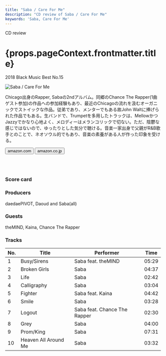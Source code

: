 ```yaml
---
title: "Saba / Care For Me"
description: "CD review of Saba / Care For Me"
keywords: 'Saba, Care For Me'
---
```






<p className="largeP">CD review</p>
<h1 className="h1--no--margin">{props.pageContext.frontmatter.title}</h1>
<p className="largeP"><Link to="/best50/2018/">2018 Black Music Best No.15</Link></p>

<Row  className="image-card-group">
	<Column colMd={"4"} colLg={"4"} noGutterMdLeft="">
       <ImageCard>

![Saba / Care For Me](../../images/cd/saba1L.jpg) 

</ImageCard>
	</Column>
	<Column colMd={"8"} colLg={"8"} noGutterMdLeft="">
	<p>
	Chicago出身のRapper, Sabaの2ndアルバム。同郷のChance The Rapper(1曲ゲスト参加)の作品への参加経験もあり、最近のChicagoの流れを汲むオーガニックでストイックな作品。従弟であり、メンターでもある故John Waltに捧げられた作品でもある。生バンドで、Trumpetを多用したトラックは、MellowかつJazzyでかなり心地よく、メロディーはメランコリックで切ない。ただ、陰鬱な感じではないので、ゆったりとした気分で聴ける。音楽一家出身で父親がR&B歌手とのことで、ネオソウル的でもあり、音楽の素養がある人が作った印象を受ける。
	</p>
	<div>
	  <Button href="https://amzn.to/2NbzwKX" kind="primary" size="small" renderIcon={ArrowUpRight24}>
      amazon.com
      </Button>
      <Button href="https://amzn.to/2Cf9MuT" kind="secondary" size="small" renderIcon={ArrowUpRight24}>
      amazon.co.jp
      </Button>
	</div>
	<a style="display:inline-block;overflow:hidden;background:url(https://linkmaker.itunes.apple.com/ja-jp/lockup.svg?releaseDate=2018-04-05&kind=album&bubble=apple_music&style=mono-black) no-repeat;width:180px;height:45px;" href="https://geo.music.apple.com/jp/album/care-for-me/1365784239?mt=1&app=music&ls=1&at=11lcug"></a>
	<a style="display:inline-block;overflow:hidden;background:url(https://linkmaker.itunes.apple.com/ja-jp/badge-lrg.svg?releaseDate=2018-04-05&kind=album&bubble=itunes_music) no-repeat;width:140px;height:45px;" href="https://geo.music.apple.com/jp/album/care-for-me/1365784239?app=itunes&at=11lcug"></a>
	</Column>
</Row>
<Row >
	<Column colMd={"4"} colLg={"4"} noGutterMdLeft="">
<div>
    <h3>Score card</h3>
	<SliderJS1 value="2" />
    <SliderJS2 value="1" />
	<SliderJS3 value="1" />
    <SliderJS4 value="9" />
</div>
</Column>
<Column colMd={"8"} colLg={"8"} noGutterMdLeft="">
<div>
<h3>Producers</h3>
<p>
daedaePIVOT, Daoud and Saba(all)
</p>
<h3>Guests</h3>
<p>
theMIND, Kaina, Chance The Rapper
</p>
</div>
</Column>
</Row>

<h3>Tracks</h3>

| No. |	 Title               |	 Performer                  | Time	|
| --- |	-------------------- | ---------------------------- | ----- |
| 1	  |	Busy/Sirens          | Saba feat. theMIND          	| 05:29	|
| 2	  |	Broken Girls         | Saba                        	| 04:37	|
| 3	  |	Life                 | Saba                        	| 02:42	|
| 4	  |	Calligraphy          | Saba                        	| 03:04	|
| 5	  |	Fighter              | Saba feat. Kaina            	| 04:42	|
| 6	  |	Smile                | Saba                        	| 03:28	|
| 7	  |	Logout               | Saba feat. Chance The Rapper	| 02:30	|
| 8	  |	Grey                 | Saba                        	| 04:00	|
| 9	  |	Prom/King            | Saba                        	| 07:31	|
| 10  |	Heaven All Around Me | Saba                        	| 03:32	|
